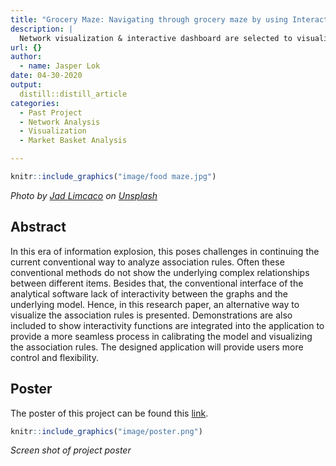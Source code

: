 ```yaml
---
title: "Grocery Maze: Navigating through grocery maze by using Interactive Network Visualization"
description: |
  Network visualization & interactive dashboard are selected to visualize market basket analysis results
url: {}
author:
  - name: Jasper Lok
date: 04-30-2020
output:
  distill::distill_article
categories:
  - Past Project
  - Network Analysis
  - Visualization
  - Market Basket Analysis

---
```



```r
knitr::include_graphics("image/food maze.jpg")

```

*Photo by <a href="https://unsplash.com/@jadlimcaco?utm_source=unsplash&utm_medium=referral&utm_content=creditCopyText">Jad Limcaco</a> on <a href="https://unsplash.com/s/photos/maze?utm_source=unsplash&utm_medium=referral&utm_content=creditCopyText">Unsplash</a>*


## Abstract

In this era of information explosion, this poses challenges in continuing the current conventional way to analyze association rules. Often these conventional methods do not show the underlying complex relationships between different items. Besides that, the conventional interface of the analytical software lack of interactivity between the graphs and the underlying model. Hence, in this research paper, an alternative way to visualize the association rules is presented. Demonstrations are also included to show interactivity functions are integrated into the application to provide a more seamless process in calibrating the model and visualizing the association rules. The designed application will provide users more control and flexibility.


## Poster

The poster of this project can be found this [link](poster\poster.jpg).


```r
knitr::include_graphics("image/poster.png")

```

*Screen shot of project poster*

